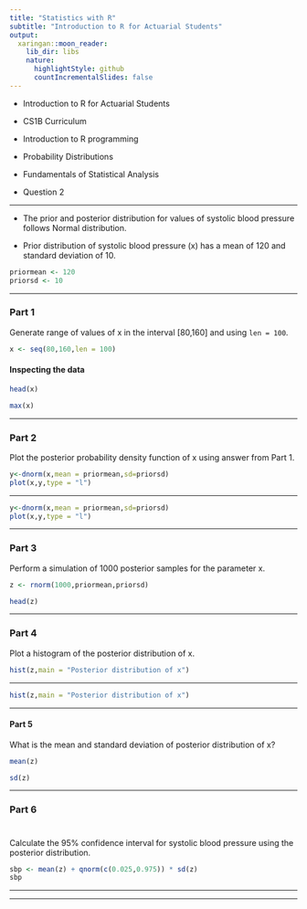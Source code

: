 ```yaml
---
title: "Statistics with R"
subtitle: "Introduction to R for Actuarial Students"
output:
  xaringan::moon_reader:
    lib_dir: libs
    nature:
      highlightStyle: github
      countIncrementalSlides: false
---
```


* Introduction to R for Actuarial Students

* CS1B Curriculum

* Introduction to R programming
* Probability Distributions
* Fundamentals of Statistical Analysis

* Question 2

---

* The prior and posterior distribution for values of systolic blood pressure follows Normal 
distribution. 

* Prior distribution of systolic blood pressure (x) has a mean of 120 and standard 
deviation of 10. 

```r
priormean <- 120 
priorsd <- 10 
```


---

### Part 1


Generate range of values of x in the interval [80,160] and using `len = 100`. 


```r
x <- seq(80,160,len = 100) 
```


<h4> Inspecting the data </h4>

```r
head(x)

max(x)
```


---

### Part 2

Plot the posterior probability density function of x using answer from Part 1. 


```r
y<-dnorm(x,mean = priormean,sd=priorsd)
plot(x,y,type = "l")
```

---

```r
y<-dnorm(x,mean = priormean,sd=priorsd)
plot(x,y,type = "l")
```

---

### Part 3


Perform a simulation of 1000 posterior samples for the parameter x.      



```r
z <- rnorm(1000,priormean,priorsd)

head(z)
```

---

### Part 4


Plot a histogram of the posterior distribution of x. 


```r
hist(z,main = "Posterior distribution of x")
```
---


```r
hist(z,main = "Posterior distribution of x")
```

---

#### Part 5


What is the mean and standard deviation of posterior distribution of x?      


```r
mean(z) 

sd(z) 

```

---

### Part 6
#

Calculate the 95% confidence interval for systolic blood pressure using the posterior 
distribution. 


```r
sbp <- mean(z) + qnorm(c(0.025,0.975)) * sd(z) 
sbp
```

---
 
 
--- 
